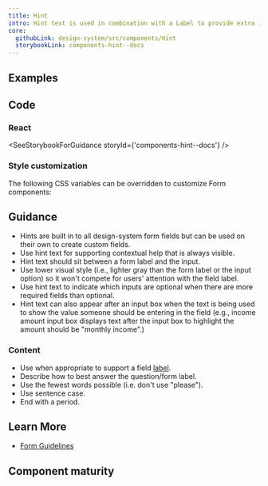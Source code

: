 ```yaml
---
title: Hint
intro: Hint text is used in combination with a Label to provide extra instructions or context for form fields.
core:
  githubLink: design-system/src/components/Hint
  storybookLink: components-hint--docs
---
```


## Examples

<StorybookExample
  componentName="hint"
  sourceFilePath="components/Hint/Hint.tsx"
  storyId="components-hint--default"
/>

## Code

### React

<SeeStorybookForGuidance storyId={'components-hint--docs'} />

### Style customization

The following CSS variables can be overridden to customize Form components:

<ComponentThemeOptions componentname="form" />

## Guidance

- Hints are built in to all design-system form fields but can be used on their own to create custom fields.
- Use hint text for supporting contextual help that is always visible.
- Hint text should sit between a form label and the input.
- Use lower visual style (i.e., lighter gray than the form label or the input option) so it won't compete for users' attention with the field label.
- Use hint text to indicate which inputs are optional when there are more required fields than optional.
- Hint text can also appear after an input box when the text is being used to show the value someone should be entering in the field (e.g., income amount input box displays text after the input box to highlight the amount should be "monthly income".)

### Content

- Use when appropriate to support a field [label](/components/label).
- Describe how to best answer the question/form label.
- Use the fewest words possible (i.e. don't use "please").
- Use sentence case.
- End with a period.

## Learn More

- [Form Guidelines](/patterns/Forms/forms/)

## Component maturity

<MaturityChecklist
  a11yStandards={true}
  color={true}
  forcedColors={true}
  screenReaders={true}
  keyboardNavigable={null}
  storybook={true}
  responsive={true}
  spanish={true}
  completeUiKit={false}
  responsiveUiKit={false}
  tokensInCode={true}
  tokensInSketch={true}
/>
